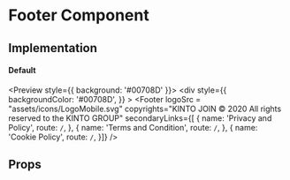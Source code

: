 
<Meta title="Core|Organisms/Footer" />

# Footer Component

## Implementation

#### Default

<Preview style={{ background: '#00708D' }}>
  <Story name="default">
      <div
        style={{
        backgroundColor: '#00708D',
      }}
    >
      <Footer 
        logoSrc = "assets/icons/LogoMobile.svg" 
        copyrights="KINTO JOIN © 2020 All rights reserved to the KINTO GROUP" 
        secondaryLinks={[
          {
            name: 'Privacy and Policy',
            route: `/`,
          },
          {
            name: 'Terms and Condition',
            route: `/`,
          },
          {
            name: 'Cookie Policy',
            route: `/`,
          }]}
       />
    </div>
  </Story>
</Preview>

## Props

<Props of={Footer} />

